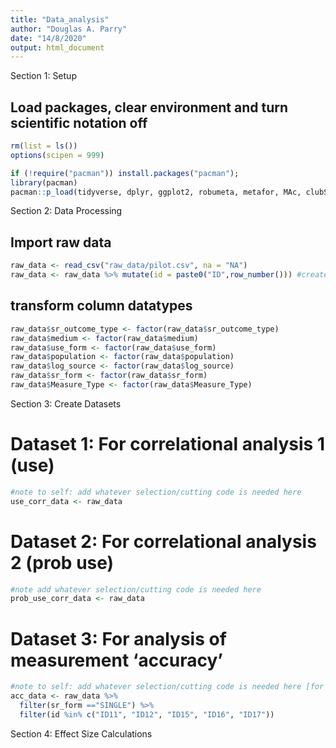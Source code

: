 ```yaml
---
title: "Data_analysis"
author: "Douglas A. Parry"
date: "14/8/2020"
output: html_document
---
```


############## Section 1: Setup ############## 

## Load packages, clear environment and turn scientific notation off
```r
rm(list = ls())
options(scipen = 999)

if (!require("pacman")) install.packages("pacman"); 
library(pacman)
pacman::p_load(tidyverse, dplyr, ggplot2, robumeta, metafor, MAc, clubSandwich, multcomp)
```

############## Section 2: Data Processing ############## 

## Import raw data 
```r
raw_data <- read_csv("raw_data/pilot.csv", na = "NA")
raw_data <- raw_data %>% mutate(id = paste0("ID",row_number())) #create ID nums
```

## transform column datatypes
```r
raw_data$sr_outcome_type <- factor(raw_data$sr_outcome_type)
raw_data$medium <- factor(raw_data$medium)
raw_data$use_form <- factor(raw_data$use_form)
raw_data$population <- factor(raw_data$population)
raw_data$log_source <- factor(raw_data$log_source)
raw_data$sr_form <- factor(raw_data$sr_form)
raw_data$Measure_Type <- factor(raw_data$Measure_Type)
```

############## Section 3: Create Datasets ############## 

# Dataset 1: For correlational analysis 1 (use)

```r
#note to self: add whatever selection/cutting code is needed here
use_corr_data <- raw_data
```

# Dataset 2: For correlational analysis 2 (prob use)

```r
#note add whatever selection/cutting code is needed here
prob_use_corr_data <- raw_data
```

# Dataset 3: For analysis of measurement 'accuracy'
```r
#note to self: add whatever selection/cutting code is needed here [for now just test with ID11, ID12, ID15, ID16, and ID17]
acc_data <- raw_data %>% 
  filter(sr_form =="SINGLE") %>% 
  filter(id %in% c("ID11", "ID12", "ID15", "ID16", "ID17"))
```

############## Section 4: Effect Size Calculations ############## 